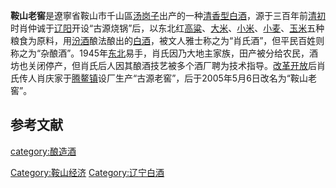 {{中国非物质文化遗产 
| 级别 = 省
|名称 = 鞍山老窖酒酿造技艺
|子项 =
|图片 = 
|申报地区或单位 = [[千山区|千山区]]
|序号 = 
|编号项目 =
|登录时间 = 2016年
|备注 = 第五批市级非遗项目
|分类 = 传统技艺
|省区市 = 鞍山市
}}
'''鞍山老窖'''是遼寧省鞍山市千山區[[汤岗子街道|汤岗子]]出产的一种[[清香型白酒|清香型白酒]]，源于三百年前[[清朝|清初]]时肖仲诚于[[辽阳|辽阳]]开设“古源烧锅”后，以东北红[[高粱|高粱]]、[[大米|大米]]、[[小米|小米]]、[[小麦|小麦]]、[[玉米|玉米]]五种粮食为原料，用[[汾酒|汾酒]]酿法酿出的[[中国烧酒|白酒]]，被文人雅士称之为“肖氏酒”，但平民百姓则称之为“杂酿酒”。1945年[[中国东北地区|东北]]易手，肖氏因乃大地主家族，田产被分给农民，酒坊也关闭停产，但肖氏后人因其酿酒技艺被多个酒厂聘为技术指导。[[改革开放|改革开放]]后肖氏传人肖庆家于[[腾鳌镇|腾鳌镇]]设厂生产“古源老窖”，后于2005年5月6日改名为“鞍山老窖”。

==参考文献==
{{reflist}}
{{饮料小作品}}
{{中華酒文化}}

[[category:酿造酒|category:酿造酒]]
[[Category:鞍山经济|Category:鞍山经济]]
[[Category:辽宁白酒|Category:辽宁白酒]]